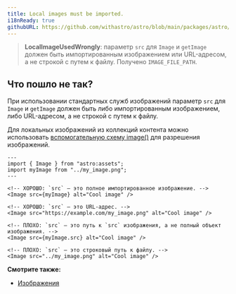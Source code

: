 ```yaml
---
title: Local images must be imported.
i18nReady: true
githubURL: https://github.com/withastro/astro/blob/main/packages/astro/src/core/errors/errors-data.ts
---
```


> **LocalImageUsedWrongly**: параметр `src` для `Image` и `getImage` должен быть импортированным изображением или URL-адресом, а не строкой с путем к файлу. Получено `IMAGE_FILE_PATH`.

## Что пошло не так?

При использовании стандартных служб изображений параметр `src` для `Image` и `getImage` должен быть либо импортированным изображением, либо URL-адресом, а не строкой с путем к файлу.

Для локальных изображений из коллекций контента можно использовать [вспомогательную схему image()](/ru/guides/images/#images-in-content-collections) для разрешения изображений.

```astro
---
import { Image } from "astro:assets";
import myImage from "../my_image.png";
---

<!-- ХОРОШО: `src` — это полное импортированное изображение. -->
<Image src={myImage} alt="Cool image" />

<!-- ХОРОШО: `src` — это URL-адрес. -->
<Image src="https://example.com/my_image.png" alt="Cool image" />

<!-- ПЛОХО: `src` — это путь к `src` изображения, а не полный объект изображения. -->
<Image src={myImage.src} alt="Cool image" />

<!-- ПЛОХО: `src` — это строковый путь к файлу. -->
<Image src="../my_image.png" alt="Cool image" />
```

**Смотрите также:**

-  [Изображения](/ru/guides/images/)
